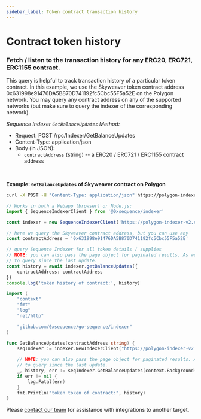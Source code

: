```yaml
---
sidebar_label: Token contract transaction history 
---
```



# Contract token history

### Fetch / listen to the transaction history for any ERC20, ERC721, ERC1155 contract.

This query is helpful to track transaction history of a particular token contract.
In this example, we use the Skyweaver token contract address 0x631998e91476DA5B870D741192fc5Cbc55F5a52E
on the Polygon network. You may query any contract address on any of the supported networks (but make
sure to query the indexer of the corresponding network).


*Sequence Indexer `GetBalanceUpdates` Method:*

* Request: POST /rpc/Indexer/GetBalanceUpdates
* Content-Type: application/json
* Body (in JSON):
	* `contractAddress` (string) -- a ERC20 / ERC721 / ERC1155 contract address

<br />

**Example: `GetBalanceUpdates` of Skyweaver contract on Polygon**

<Tabs>
<TabItem value="curl" label="curl">

```bash class=wrap
curl -X POST -H "Content-Type: application/json" https://polygon-indexer-v2.sequence.app/rpc/Indexer/GetBalanceUpdates -d '{ "contractAddress": "0x631998e91476DA5B870D741192fc5Cbc55F5a52E" }'
```

</TabItem>
<TabItem value="js" label="Javascript / Typescript">

```ts
// Works in both a Webapp (browser) or Node.js:
import { SequenceIndexerClient } from '@0xsequence/indexer'

const indexer = new SequenceIndexerClient('https://polygon-indexer-v2.sequence.app')

// here we query the Skyweaver contract address, but you can use any
const contractAddress = '0x631998e91476DA5B870D741192fc5Cbc55F5a52E'

// query Sequence Indexer for all token details / supplies
// NOTE: you can also pass the page object for paginated results. As well, pass the lastUpdateID
// to query since the last update.
const history = await indexer.getBalanceUpdates({
	contractAddress: contractAddress
})
console.log('token history of contract:', history)
```

</TabItem>
<TabItem value="golang" label="Go">

```go
import (
	"context"
	"fmt"
	"log"
	"net/http"

	"github.com/0xsequence/go-sequence/indexer"
)

func GetBalanceUpdates(contractAddress string) {
	seqIndexer := indexer.NewIndexerClient("https://polygon-indexer-v2.sequence.app", http.DefaultClient)

	// NOTE: you can also pass the page object for paginated results. As well, pass the lastUpdateID
	// to query since the last update.
	_, history, err := seqIndexer.GetBalanceUpdates(context.Background(), contractAddress, 0, nil)
	if err != nil {
		log.Fatal(err)
	}
	fmt.Println("token token of contract:", history)
}
```

</TabItem>
<TabItem value="other" label="Other">

Please [contact our team](/support) for assistance with integrations to another target.

</TabItem>
</Tabs>